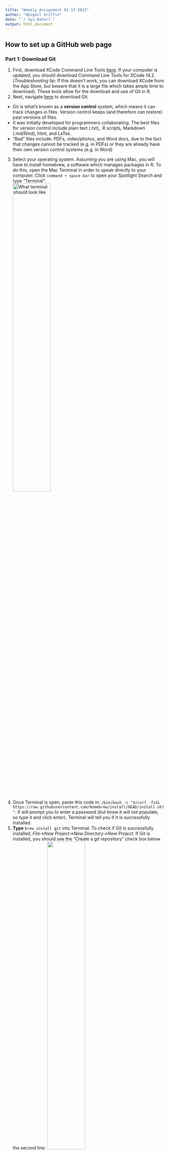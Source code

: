 ```yaml
---
title: "Weekly Assignment 01-17-2023"
author: "Abigail Griffin"
date: "`r Sys.Date()`"
output: html_document
---
```

## How to set up a GitHub web page    
### Part 1: Download Git   
1. First, download XCode Command Line Tools [here](https://developer.apple.com/download/all/). If your computer is updated, you should download Command Line Tools for XCode 14.2. (*Troubleshooting tip*: If this doesn't work, you can download XCode from the App Store, but beware that it is a large file which takes ample time to download). These tools allow for the download and use of Git in R.   
2. Next, navigate [here](https://git-scm.com/downloads) to download Git.
  + Git is what's known as a **version control** system, which means it can track changes in files. Version control keeps (and therefore can restore) past versions of files.
  + It was initially developed for programmers collaborating. The best files for version control include plain text (.txt), .R scripts, Markdown (.md/Rmd), html, and LaTex.
  + "Bad" files include: PDFs, video/photos, and Word docs, due to the fact that changes cannot be tracked (e.g. in PDFs) or they are already have their own version control systems (e.g. in Word)      
3. Select your operating system. Assuming you are using Mac, you will have to install homebrew, a software which manages packages in R. To do this, open the Mac Terminal in order to speak directly to your computer. Click `command + space bar` to open your Spotlight Search and type "Terminal".   
![What terminal should look like](images/pt1step3.png){width=50%}    
3. Once Terminal is open, paste this code in: `/bin/bash -c "$(curl -fsSL https://raw.githubusercontent.com/Homebrew/install/HEAD/install.sh)"`. It will prompt you to enter a password (*but* know it will not populate, so type it and click enter). Terminal will tell you if it is successfully installed.  
4. **Type** `brew install git` into Terminal. To check if Git is successfully installed, *File*->*New Project*->*New Directory*->*New Project*. If Git is installed, you should see the "Create a git repository" check box below the second line:
![](images/pt1step4.png){width=50%}    
   + *Troubleshooting tip*: if homebrew says it is installed but Git is not working, you may have to enter three commands into Terminal, as explained [here](https://www.youtube.com/watch?v=SOjSNB7F2m4))   
5. Name your directory and create it as a subdirectory of /Users/yourusername/Desktop. Don't forget to select "create a git repository"!
  + This directory is the location on your computer where files will be placed default.   

### Part 2: Create a GitHub repository  
1. **GitHub** is a free remote website used for public storage of projects. First, **go to github.com** and click **"Sign Up"** in the upper right hand corner. Follow the steps to create an account. Then, **sign in** using your login credentials.    
2. Once signed into your GitHub account, click the **plus icon** next to your profile icon, again in the upper right corner.  
3. Now that we have our account, we can create our repository, which will contain all of your project files and each files' change history. On the dropdown menu, select **"New repository"**. Our goal here is to link RStudio to GitHub.   
![](images/pt2step3.png){width=50%}   
4. You can **name** your repository "TrialRepo". Add something like "This is a trial repo as I learn how to use GitHub" to the **Description**. Make the repo **public**, select **"Add a README file"**, leave **gitignore: none**, and **add a MIT License** (this license ensures that no one can monetize your repo).   
![](images/pt2step4.png){width=50%}    
5. Click on your **profile picture** in the upper right corner to view a dropdown menu, then **select Settings**->**< > Developer Settings** (the last option in the left panel) ->**Personal Access Tokens**-> **Tokens (classic)** -> **Generate new (classic)** -> add a **Note** (what this token is for): e.g. BIOL1007A -> add **Custom Expiration Date** of 12/31/23 -> check **repo** -> **Create Repository**. Copy your PAT and save it in a safe place or email it to yourself.    
![](images/pt2step51.png){width=50%}     
![](images/pt2step5.png){width=50%}    
6. Navigate to your repo and click **< > Code**, then copy the HTTPS.  
![](images/pt2step6.png){width=35%}  
7. **File**->**New project**->**Version control**->**Git**->**Paste** the HTTPS into Clone Git Repository on RStudio. The project directory name must be the same as your repo name (so put "TrialRepo"). Place it on your desktop and **Create Project**.   
![](images/pt2step7.png){width=40%}   

### Part 3: Create an index file
1. Now we'll create an index file which is how GitHub recognizes a file as a homepage. On RStudio, **click the icon** in the upper left corner that looks like a document with a green plus over it:    
![](images/pt3step1.png){width=25%}  
2. **Select RMarkdown**-> **Title: "My Test Web Page"**.  
3. **Save** index.rmd in Trial Repo folder.   
4. **Knit** this page to HTML to render and preview the homepage of your webpage!   

### Part 4: Upload your webpage to Git  
1. In your Rstudio console, **type** `git status`. This will tell you if you're up to date with what is on GitHub. We want to make sure that what we see on our local repository is what we see on Git.  
2. Next, **type** `git add -A` to add all the changes to Git.  
3. **Enter** `git status` again.  
4. To **commit changes**, type `git commit -am 'create index file'`. Note that in "-am", a stands for "all" and m for "message". You can add any note describing what you did between the ''.  
5. Finally, **push to GitHub** to get this off just your local computer: `git push`. If it asks for a password, put in your PAT.  
(**Troubleshooting tip**: install a credentials package in the Console: 1. *Enter* `install.packages"credentials"` 2. **Then** `credentials: :set_github_pat("PUT PAT HERE")`).  

### Part 4: Make it a webpage  
1. **Navigate**  to **Settings** on your GitHub repository. Go to **Pages** on the left side column -> **Branch: main** -> **Save**.  
![](images/pt4step1.png){width=50%}   
![](images/pt4step2.png){width=50%}   
2. Wait a couple minutes, then **test** if your webpage is live by searching yourusername.github.io/RepoName (e.g. abbygriffin4.github.io/TrialRepo). **CONGRATULATIONS! You have now created your GitHub web page in RStudio!!**   
![](https://media.giphy.com/media/DhstvI3zZ598Nb1rFf/giphy-downsized-large.gif)     